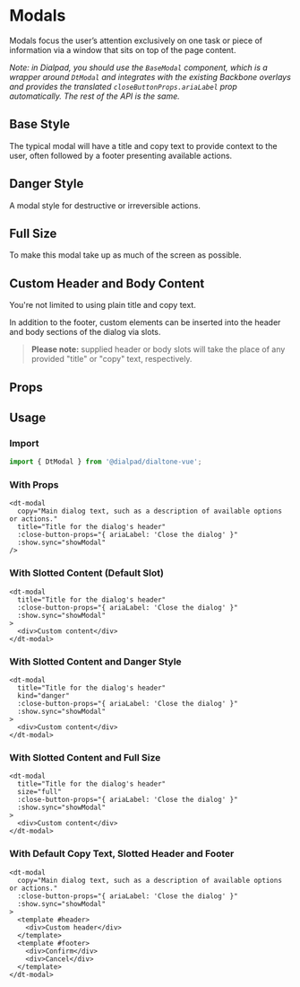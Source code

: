 
# Modals

<Subtitle>
  Modals focus the user’s attention exclusively on one task or piece of information via a window that sits on top of the
  page content.
</Subtitle>

_Note: in Dialpad, you should use the `BaseModal` component, which is a wrapper around `DtModal` and integrates with the
existing Backbone overlays and provides the translated `closeButtonProps.ariaLabel` prop automatically. The rest of the
API is the same._

## Base Style

The typical modal will have a title and copy text to provide context to the user, often followed by a footer presenting
available actions.

<Canvas>
  <Story id="elements-modal--with-footer" />
</Canvas>

## Danger Style

A modal style for destructive or irreversible actions.

<Canvas>
  <Story id="elements-modal--with-danger-style" />
</Canvas>

## Full Size

To make this modal take up as much of the screen as possible.

<Canvas>
  <Story id="elements-modal--with-full-size" />
</Canvas>

## Custom Header and Body Content

You're not limited to using plain title and copy text.

In addition to the footer, custom elements can be inserted into the header and body sections of the dialog via slots.

> **Please note:** supplied header or body slots will take the place of any provided "title" or "copy" text, respectively.

<Canvas>
  <Story id="elements-modal--with-custom-header-and-content" />
</Canvas>

## Props

<ArgsTable of={DtModal} />

## Usage

### Import

```jsx
import { DtModal } from '@dialpad/dialtone-vue';
```

### With Props

```vue
<dt-modal
  copy="Main dialog text, such as a description of available options or actions."
  title="Title for the dialog's header"
  :close-button-props="{ ariaLabel: 'Close the dialog' }"
  :show.sync="showModal"
/>
```

### With Slotted Content (Default Slot)

```vue
<dt-modal
  title="Title for the dialog's header"
  :close-button-props="{ ariaLabel: 'Close the dialog' }"
  :show.sync="showModal"
>
  <div>Custom content</div>
</dt-modal>
```

### With Slotted Content and Danger Style

```vue
<dt-modal
  title="Title for the dialog's header"
  kind="danger"
  :close-button-props="{ ariaLabel: 'Close the dialog' }"
  :show.sync="showModal"
>
  <div>Custom content</div>
</dt-modal>
```

### With Slotted Content and Full Size

```vue
<dt-modal
  title="Title for the dialog's header"
  size="full"
  :close-button-props="{ ariaLabel: 'Close the dialog' }"
  :show.sync="showModal"
>
  <div>Custom content</div>
</dt-modal>
```

### With Default Copy Text, Slotted Header and Footer

```vue
<dt-modal
  copy="Main dialog text, such as a description of available options or actions."
  :close-button-props="{ ariaLabel: 'Close the dialog' }"
  :show.sync="showModal"
>
  <template #header>
    <div>Custom header</div>
  </template>
  <template #footer>
    <div>Confirm</div>
    <div>Cancel</div>
  </template>
</dt-modal>
```
